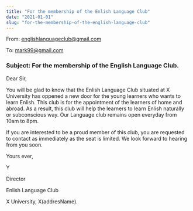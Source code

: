 ```yaml
---
title: "For the membership of the Enlish Language Club"
date: "2021-01-01"
slug: "for-the-membership-of-the-english-language-club"
---
```


From: englishlanguageclub@gmail.com

To: mark99@gmail.com

### Subject: For the membership of the English Language Club.

Dear Sir,

You will be glad to know that the Enlish Language Club situated at X University has oppened
a new door for the young learners who wants to learn Enlish. This club is for the appointment
of the learners of home and abroad. As a result, this club will help the learners to learn
Enlish naturally or subconscious way. Our Language club remains open everyday from 10am to 8pm.

If you are interested to be a proud member of this club, you are requested to contact as immediately as
the seat is limited. We look forward to hearing from you soon.

Yours ever,

Y

Director

Enlish Language Club

X University, X(addresName).